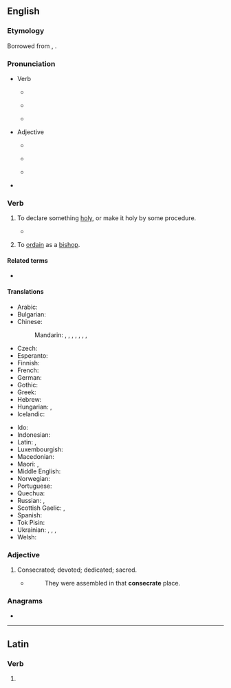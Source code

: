==English==

===Etymology===
Borrowed from {{bor|en|la|cōnsecrāre}}, {{m|la|cōnsecrātus}}.

===Pronunciation===
*Verb
** {{a|RP}} {{IPA|en|/ˈkɒnsəkɹeɪt/}}
** {{audio|en|LL-Q1860 (eng)-Vealhurl-consecrate.wav|Audio (UK)}}
** {{a|GA}} {{IPA|en|/ˈkɑnsəkɹeɪt/}}
*Adjective
** {{a|RP}} {{IPA|en|/ˈkɒnsəkɹət/}}
** {{audio|en|LL-Q1860 (eng)-Vealhurl-consecrate2.wav|Audio (UK)}}
** {{a|GA}} {{IPA|en|/ˈkɑnsəkɹət/}}
*{{hyph|en|con|se|crate}}

===Verb===
{{en-verb}}

# {{lb|en|transitive}} To declare something [[holy]], or make it holy by some procedure.
#: {{syn|en|behallow|hallow|Thesaurus:consecrate}}
#: {{ant|en|desecrate|defile|Thesaurus:desecrate}}
#* {{RQ:Lincoln Gettysburg|Bliss|2|passage=But, in a larger sense, we can not dedicate—we can not '''consecrate'''—we can not hallow—this ground. The brave men, living and dead, who struggled here, have '''consecrated''' it, far above our poor power to add or detract.}}
# {{lb|en|transitive|Roman Catholicism|specifically}} To [[ordain]] as a [[bishop]].

====Related terms====
* {{l|en|consecration}}

====Translations====
{{trans-top|declare holy, or make holy by some procedure}}
* Arabic: {{t+|ar|قَدَّسَ}}
* Bulgarian: {{t+|bg|освещавам}}
* Chinese:
*: Mandarin: {{t|cmn|[[奉]][[為]][[神聖]]}}, {{t|cmn|[[奉]][[为]][[神圣]]|tr=fèngwéi shénshèng}}, {{t|cmn|[[成為]][[聖潔]]}}, {{t|cmn|[[成为]][[圣洁]]|tr=chéngwéi shèngjié}}, {{t|cmn|[[使]][[聖化]]}}, {{t|cmn|[[使]][[圣化]]|tr=shǐ shènghuà}}, {{t+|cmn|開光}}, {{t+|cmn|开光|tr=kāiguāng}}
* Czech: {{t|cs|zasvětit}}
* Esperanto: {{t|eo|konsekri}}
* Finnish: {{t+|fi|pyhittää}}
* French: {{t+|fr|consacrer}}
* German: {{t+|de|weihen}}
* Gothic: {{t|got|𐍅𐌴𐌹𐌷𐌰𐌽}}
* Greek: {{t+|el|αγιάζω}}
* Hebrew: {{t|he|קידש|alt=קידש \ קִדֵּשׁ|tr=kidésh}}
* Hungarian: {{t+|hu|szentel}}, {{t+|hu|felszentel}}
* Icelandic: {{t|is|helga}}
{{trans-mid}}
* Ido: {{t+|io|konsekracar}}
* Indonesian: {{t+|id|menahbiskan}}
* Latin: {{t|la|sanciō}}, {{t|la|consecrō}}
* Luxembourgish: {{t|lb|weien}}
* Macedonian: {{t|mk|осветува}}
* Maori: {{t|mi|whakatapu}}, {{t|mi|whakataputapu}}
* Middle English: {{t|enm|sacren}}
* Norwegian: {{t+|no|konsekrere}}
* Portuguese: {{t+|pt|consagrar}}
* Quechua: {{t|qu|willkachay}}
* Russian: {{t+|ru|освяща́ть|impf}}, {{t+|ru|освяти́ть|pf}}
* Scottish Gaelic: {{t|gd|coisrig}}, {{t|gd|naomhaich}}
* Spanish: {{t+|es|consagrar}}
* Tok Pisin: {{t|tpi|tambuim}}
* Ukrainian: {{t|uk|висвя́чувати}}, {{t|uk|ви́святити|pf}}, {{t|uk|освя́чувати|impf}}, {{t|uk|освяти́ти|pf}}
* Welsh: {{t+|cy|cysegru}}
{{trans-bottom}}

===Adjective===
{{en-adj}}

# Consecrated; devoted; dedicated; sacred.
#* {{RQ:Bacon Henry 7}}
#*: They were assembled in that '''consecrate''' place.

===Anagrams===
* {{anagrams|en|a=acceenorst|concreates}}

{{topics|en|Religion}}

----

==Latin==

===Verb===
{{la-verb-form|cōnsecrāte}}

# {{inflection of|la|cōnsecrō||2|p|pres|actv|impr}}